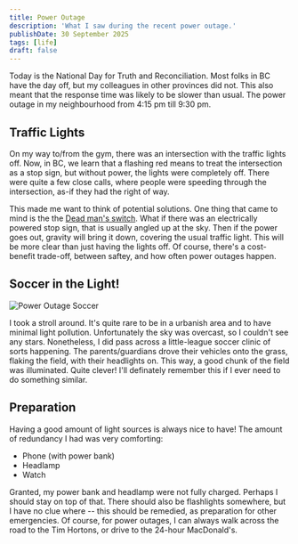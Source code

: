 ```yaml
---
title: Power Outage
description: 'What I saw during the recent power outage.'
publishDate: 30 September 2025
tags: [life]
draft: false
---
```


Today is the National Day for Truth and Reconciliation. Most folks in BC have the day off, but my colleagues in other provinces did not. This also meant that the response time was likely to be slower than usual. The power outage in my neighbourhood from 4:15 pm till 9:30 pm.

## Traffic Lights

On my way to/from the gym, there was an intersection with the traffic lights off. Now, in BC, we learn that a flashing red means to treat the intersection as a stop sign, but without power, the lights were completely off. There were quite a few close calls, where people were speeding through the intersection, as-if they had the right of way.

This made me want to think of potential solutions. One thing that came to mind is the the [Dead man's switch](https://en.wikipedia.org/wiki/Dead_man%27s_switch). What if there was an electrically powered stop sign, that is usually angled up at the sky. Then if the power goes out, gravity will bring it down, covering the usual traffic light. This will be more clear than just having the lights off. Of course, there's a cost-benefit trade-off, between saftey, and how often power outages happen.

## Soccer in the Light!

![Power Outage Soccer](../static-images/power-outage-soccer.jpg)

I took a stroll around. It's quite rare to be in a urbanish area and to have minimal light pollution. Unfortunately the sky was overcast, so I couldn't see any stars. Nonetheless, I did pass across a little-league soccer clinic of sorts happening. The parents/guardians drove their vehicles onto the grass, flaking the field, with their headlights on. This way, a good chunk of the field was illuminated. Quite clever! I'll definately remember this if I ever need to do something similar.

## Preparation

Having a good amount of light sources is always nice to have! The amount of redundancy I had was very comforting:

- Phone (with power bank)
- Headlamp
- Watch

Granted, my power bank and headlamp were not fully charged. Perhaps I should stay on top of that. There should also be flashlights somewhere, but I have no clue where -- this should be remedied, as preparation for other emergencies. Of course, for power outages, I can always walk across the road to the Tim Hortons, or drive to the 24-hour MacDonald's.